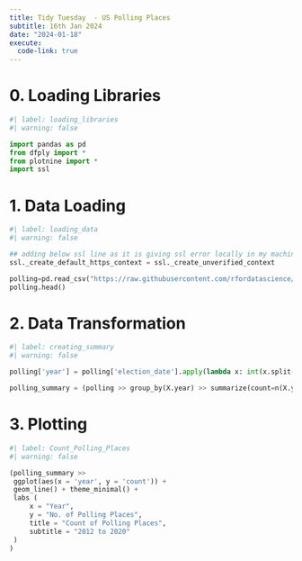 ```yaml
---
title: Tidy Tuesday  - US Polling Places
subtitle: 16th Jan 2024
date: "2024-01-18"
execute:
  code-link: true
---
```


# 0. Loading Libraries
```python
#| label: loading_libraries
#| warning: false

import pandas as pd
from dfply import *
from plotnine import *
import ssl
```

# 1. Data Loading

```python
#| label: loading_data
#| warning: false

## adding below ssl line as it is giving ssl error locally in my machine
ssl._create_default_https_context = ssl._create_unverified_context

polling=pd.read_csv("https://raw.githubusercontent.com/rfordatascience/tidytuesday/master/data/2024/2024-01-16/polling_places.csv")
polling.head()
```

# 2. Data Transformation

```python
#| label: creating_summary
#| warning: false

polling['year'] = polling['election_date'].apply(lambda x: int(x.split('-')[0]))

polling_summary = (polling >> group_by(X.year) >> summarize(count=n(X.year)) )
```

# 3. Plotting 

```python
#| label: Count_Polling_Places
#| warning: false

(polling_summary >> 
 ggplot(aes(x = 'year', y = 'count')) + 
 geom_line() + theme_minimal() + 
 labs (
     x = "Year", 
     y = "No. of Polling Places",
     title = "Count of Polling Places",
     subtitle = "2012 to 2020"
 ) 
)
```

```{=html}
<script src="https://giscus.app/client.js"
        data-repo="ArunKoundinya/TidyTuesday"
        data-repo-id="R_kgDOLS-XzA"
        data-category="General"
        data-category-id="DIC_kwDOLS-XzM4CdbG7"
        data-mapping="pathname"
        data-strict="0"
        data-reactions-enabled="1"
        data-emit-metadata="0"
        data-input-position="bottom"
        data-theme="dark_high_contrast"
        data-lang="en"
        crossorigin="anonymous"
        async>
</script>
```